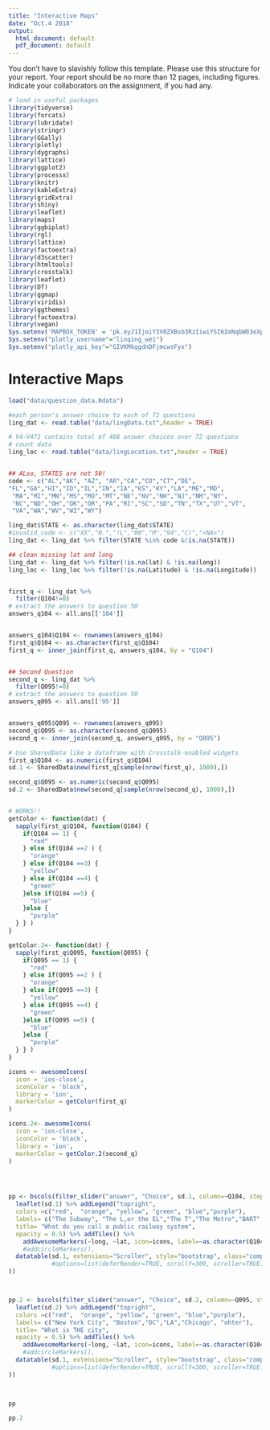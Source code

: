 ```yaml
---
title: "Interactive Maps"
date: "Oct.4 2018"
output:
  html_document: default
  pdf_document: default
---
```


You don't have to slavishly follow this template. Please use this
structure for your report. Your report should be no more than 12 pages, including figures. Indicate your collaborators on the assignment, if you had
any.

```r
# load in useful packages
library(tidyverse)
library(forcats)
library(lubridate)
library(stringr)
library(GGally)
library(plotly)
library(dygraphs)
library(lattice)
library(ggplot2)
library(processx)
library(knitr)
library(kableExtra)
library(gridExtra)
library(shiny)
library(leaflet)
library(maps)
library(ggbiplot)
library(rgl)
library(lattice)
library(factoextra)
library(d3scatter)
library(htmltools)
library(crosstalk)
library(leaflet)
library(DT)
library(ggmap)
library(viridis)
library(ggthemes)
library(factoextra)
library(vegan)
Sys.setenv('MAPBOX_TOKEN' = 'pk.eyJ1IjoiY3V0ZXBsb3RzIiwiYSI6ImNqbW83eXpnejExcTMzd3IyYmdjcHhuZmwifQ.P20ibHbn79AX8yuQyrvzDw')
Sys.setenv("plotly_username"="linqing_wei")
Sys.setenv("plotly_api_key"="GIVKMkqgdnDFjmcwsFyx")


```


# Interactive Maps 
```r
load("data/question_data.Rdata")

#each person's answer choice to each of 72 questions
ling_dat <- read.table("data/lingData.txt",header = TRUE)

# V4-V471 contains total of 468 answer choices over 72 questions 
# count data
ling_loc <- read.table("data/lingLocation.txt",header = TRUE)


## ALso, STATES are not 50!
code <- c("AL","AK", "AZ", "AR","CA","CO","CT","DE",
"FL","GA","HI","ID","IL","IN","IA","KS","KY","LA","ME","MD",
 "MA","MI","MN","MS","MO","MT","NE","NV","NH","NJ","NM","NY",
 "NC","ND","OH","OK","OR","PA","RI","SC","SD","TN","TX","UT","VT",
 "VA","WA","WV","WI","WY")

ling_dat$STATE <- as.character(ling_dat$STATE)
#invalid_code <- c("XX","N.","!L","00","M","94","C)","<NA>")
ling_dat <- ling_dat %>% filter(STATE %in% code &!is.na(STATE))

## clean missing lat and long
ling_dat <- ling_dat %>% filter(!is.na(lat) & !is.na(long))
ling_loc <- ling_loc %>% filter(!is.na(Latitude) & !is.na(Longitude))


first_q <- ling_dat %>% 
  filter(Q104!=0)
# extract the answers to question 50
answers_q104 <- all.ans[['104']]


answers_q104$Q104 <- rownames(answers_q104)
first_q$Q104 <- as.character(first_q$Q104)
first_q <- inner_join(first_q, answers_q104, by = "Q104")


## Second Question 
second_q <- ling_dat %>% 
  filter(Q095!=0)
# extract the answers to question 50
answers_q095 <- all.ans[['95']]


answers_q095$Q095 <- rownames(answers_q095)
second_q$Q095 <- as.character(second_q$Q095)
second_q <- inner_join(second_q, answers_q095, by = "Q095")


```



```r

# Use SharedData like a dataframe with Crosstalk-enabled widgets
first_q$Q104 <- as.numeric(first_q$Q104)
sd.1 <- SharedData$new(first_q[sample(nrow(first_q), 1000),])

second_q$Q095 <- as.numeric(second_q$Q095)
sd.2 <- SharedData$new(second_q[sample(nrow(second_q), 1000),])


# WORKS!!
getColor <- function(dat) {
  sapply(first_q$Q104, function(Q104) {
    if(Q104 == 1) {
      "red"
    } else if(Q104 ==2 ) {
      "orange"
    } else if(Q104 ==3) {
      "yellow"
    } else if(Q104 ==4) {
      "green"
    }else if(Q104 ==5) {
      "blue"
    }else {
      "purple"
  } } )
}

getColor.2<- function(dat) {
  sapply(first_q$Q095, function(Q095) {
    if(Q095 == 1) {
      "red"
    } else if(Q095 ==2 ) {
      "orange"
    } else if(Q095 ==3) {
      "yellow"
    } else if(Q095 ==4) {
      "green"
    }else if(Q095 ==5) {
      "blue"
    }else {
      "purple"
  } } )
}

icons <- awesomeIcons(
  icon = 'ios-close',
  iconColor = 'black',
  library = 'ion',
  markerColor = getColor(first_q)
)

icons.2<- awesomeIcons(
  icon = 'ios-close',
  iconColor = 'black',
  library = 'ion',
  markerColor = getColor.2(second_q)
)




pp <- bscols(filter_slider("answer", "Choice", sd.1, column=~Q104, step=0.1, width=250),
  leaflet(sd.1) %>% addLegend("topright", 
  colors =c("red",  "orange", "yellow", "green", "blue","purple"),
  labels= c("The Subway", "The L,or the EL","The T","The Metro","BART", "ohter"),
  title= "What do you call a public railway system",
  opacity = 0.5) %>% addTiles() %>% 
    addAwesomeMarkers(~long, ~lat, icon=icons, label=~as.character(Q104)),
    #addcircleMarkers(),
  datatable(sd.1, extensions="Scroller", style="bootstrap", class="compact", width="100%",
            #options=list(deferRender=TRUE, scrollY=300, scroller=TRUE))
))



pp.2 <- bscols(filter_slider("answer", "Choice", sd.2, column=~Q095, step=0.1, width=250),
  leaflet(sd.2) %>% addLegend("topright", 
  colors =c("red",  "orange", "yellow", "green", "blue","purple"),
  labels= c("New York City", "Boston","DC","LA","Chicago", "ohter"),
  title= "What is THE city",
  opacity = 0.5) %>% addTiles() %>% 
    addAwesomeMarkers(~long, ~lat, icon=icons, label=~as.character(Q104)),
    #addcircleMarkers(),
  datatable(sd.1, extensions="Scroller", style="bootstrap", class="compact", width="100%",
            #options=list(deferRender=TRUE, scrollY=300, scroller=TRUE))
))




```


```r
pp

```
\pagebreak
```r
pp.2

```
